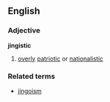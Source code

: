 ==English==
===Adjective===
'''jingistic'''
# [[overly]] [[patriotic]] or [[nationalistic]]
===Related terms===
*[[jingoism]]